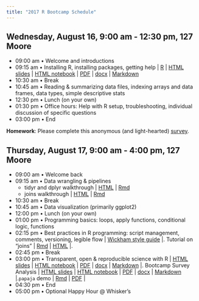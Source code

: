 ```yaml
---
title: "2017 R Bootcamp Schedule"
---
```


## Wednesday, August 16, 9:00 am - 12:30 pm, 127 Moore

- 09:00 am • Welcome and introductions
- 09:15 am • Installing R, installing packages, getting help | [R](talks/R-Workshop-James.R) | [HTML slides](talks/R-Workshop-James.html) | [HTML notebook](talks/R-Workshop-James.nb.html) | [PDF](talks/R-Workshop-James.pdf) | [docx](talks/R-Workshop-James.docx) | [Markdown](talks/R-Workshop-James.md)
- 10:30 am • Break
- 10:45 am • Reading & summarizing data files, indexing arrays and data frames, data types, simple descriptive stats
- 12:30 pm • Lunch (on your own)
- 01:30 pm • Office hours: Help with R setup, troubleshooting, individual discussion of specific questions
- 03:00 pm • End

**Homework**: Please complete this anonymous (and light-hearted) [survey](https://docs.google.com/forms/d/1l5OX8PcN_lfVn3ykr_PtHCzhRbWzMbxhqtgILD45zRg/edit).

## Thursday, August 17, 9:00 am - 4:00 pm, 127 Moore

- 09:00 am • Welcome back
- 09:15 am • Data wrangling & pipelines
    + tidyr and dplyr walkthrough | [HTML](tutorials/dplyr_walkthrough.html) | [Rmd](tutorials/dplyr_walkthrough.Rmd)
    + joins walkthrough | [HTML](tutorials/joins_tutorial.html) | [Rmd](tutorials/joins_tutorial.Rmd)
- 10:30 am • Break
- 10:45 am • Data visualization (primarily ggplot2)
- 12:00 pm • Lunch (on your own)
- 01:00 pm • Programming basics: loops, apply functions, conditional logic, functions
- 02:15 pm • Best practices in R programming: script management, comments, versioning, legible flow | [Wickham style guide](http://adv-r.had.co.nz/Style.html) |. Tutorial on "joins" | [Rmd](tutorials/joins_tutorial.Rmd) | [HTML](tutorials/joins_tutorial.html) |.
- 02:45 pm • Break
- 03:00 pm • Transparent, open & reproducible science with R | [HTML slides](talks/r-eproducible-science.html) | [HTML notebook](talks/r-eproducible-science.nb.html) | [PDF](talks/r-eproducible-science.pdf) | [docx](talks/r-eproducible-science.docx) | [Markdown](talks/r-eproducible-science.md) |. Bootcamp Survey Analysis | [HTML slides](talks/bootcamp-survey.html) | [HTML notebook](talks/bootcamp-survey.nb.html) | [PDF](talks/bootcamp-survey.pdf) | [docx](talks/bootcamp-survey.docx) | [Markdown](talks/bootcamp-survey.md) |.`papaja` demo | [Rmd](papaja_demo/gilmore-lebreton-hallquist.Rmd) | [PDF](papaja_demo/gilmore-lebreton-hallquist.pdf) |
- 04:30 pm • End
- 05:00 pm • Optional Happy Hour @ Whisker's
